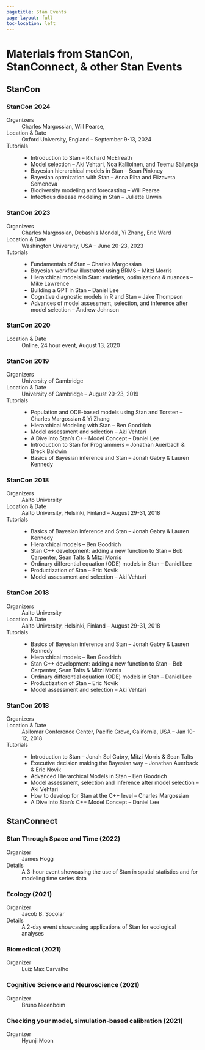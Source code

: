 ```yaml
---
pagetitle: Stan Events
page-layout: full
toc-location: left
---
```


# Materials from StanCon, StanConnect, & other Stan Events

## StanCon

### StanCon 2024

Organizers
: Charles Margossian, Will Pearse, 

Location & Date
: Oxford University, England -- September 9-13, 2024

Tutorials
: * Introduction to Stan -- Richard McElreath
 * Model selection -- Aki Vehtari, Noa Kallioinen, and Teemu Säilynoja
 * Bayesian hierarchical models in Stan -- Sean Pinkney
 * Bayesian optmization with Stan -- Anna Riha and Elizaveta Semenova
 * Biodiversity modeling and forecasting -- Will Pearse
 * Infectious disease modeling in Stan -- Juliette Unwin


### StanCon 2023

Organizers
: Charles Margossian, Debashis Mondal, Yi Zhang, Eric Ward

Location & Date
: Washington University, USA -- June 20-23, 2023

Tutorials
: * Fundamentals of Stan -- Charles Margossian
 * Bayesian workflow illustrated using BRMS -- Mitzi Morris
 * Hierarchical models in Stan: varieties, optimizations & nuances -- Mike Lawrence
 * Building a GPT in Stan -- Daniel Lee
 * Cognitive diagnostic models in R and Stan -- Jake Thompson
 * Advances of model assessment, selection, and inference after model selection --  Andrew Johnson

### StanCon 2020

Location & Date
: Online, 24 hour event, August 13, 2020

### StanCon 2019

Organizers
: University of Cambridge

Location & Date
: University of Cambridge -- August 20-23, 2019

Tutorials
: * Population and ODE-based models using Stan and Torsten -- Charles Margossian & Yi Zhang
* Hierarchical Modeling with Stan -- Ben Goodrich
* Model assessment and selection -- Aki Vehtari
* A Dive into Stan’s C++ Model Concept -- Daniel Lee
* Introduction to Stan for Programmers -- Jonathan Auerbach & Breck Baldwin
* Basics of Bayesian inference and Stan -- Jonah Gabry & Lauren Kennedy

### StanCon 2018

Organizers
: Aalto University 

Location & Date
: Aalto University, Helsinki, Finland -- August 29-31, 2018

Tutorials
: * Basics of Bayesian inference and Stan -- Jonah Gabry & Lauren Kennedy
* Hierarchical models -- Ben Goodrich
* Stan C++ development: adding a new function to Stan -- Bob Carpenter, Sean Talts & Mitzi Morris
* Ordinary differential equation (ODE) models in Stan -- Daniel Lee
* Productization of Stan -- Eric Novik
* Model assessment and selection -- Aki Vehtari

### StanCon 2018

Organizers
: Aalto University 

Location & Date
: Aalto University, Helsinki, Finland -- August 29-31, 2018

Tutorials
: * Basics of Bayesian inference and Stan -- Jonah Gabry & Lauren Kennedy
* Hierarchical models -- Ben Goodrich
* Stan C++ development: adding a new function to Stan -- Bob Carpenter, Sean Talts & Mitzi Morris
* Ordinary differential equation (ODE) models in Stan -- Daniel Lee
* Productization of Stan -- Eric Novik
* Model assessment and selection -- Aki Vehtari

### StanCon 2018

Organizers
: 

Location & Date
: Asilomar Conference Center, Pacific Grove, California, USA -- Jan 10-12, 2018

Tutorials
: * Introduction to Stan -- Jonah Sol Gabry, Mitzi Morris & Sean Talts
* Executive decision making the Bayesian way -- Jonathan Auerback & Eric Novik
* Advanced Hierarchical Models in Stan -- Ben Goodrich
* Model assessment, selection and inference after model selection -- Aki Vehtari
* How to develop for Stan at the C++ level -- Charles Margossian
* A Dive into Stan’s C++ Model Concept -- Daniel Lee

## StanConnect

### Stan Through Space and Time (2022)

Organizer
: James Hogg

Details
: A 3-hour event showcasing the use of Stan in spatial statistics and for modeling time series data 

### Ecology (2021)

Organizer
: Jacob B. Socolar

Details
: A 2-day event showcasing applications of Stan for ecological analyses

### Biomedical (2021)

Organizer
: Luiz Max Carvalho

### Cognitive Science and Neuroscience (2021)

Organizer
: Bruno Nicenboim

### Checking your model, simulation-based calibration (2021)

Organizer
: Hyunji Moon

